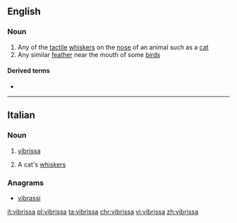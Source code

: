 ==English==

===Noun===
{{wikipedia}}
{{en-noun|vibrissae}}

# Any of the [[tactile]] [[whisker]]s on the [[nose]] of an animal such as a [[cat]]
# Any similar [[feather]] near the mouth of some [[bird]]s

====Derived terms====
* {{l|en|vibrissal}}

----

==Italian==

===Noun===
{{it-noun|f}}

# [[#English|vibrissa]]
# {{lb|it|in the plural}} A cat's [[whiskers]]

===Anagrams===
* [[vibrassi#Italian|vibrassi]]

[[it:vibrissa]]
[[pl:vibrissa]]
[[ta:vibrissa]]
[[chr:vibrissa]]
[[vi:vibrissa]]
[[zh:vibrissa]]
